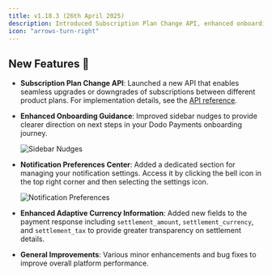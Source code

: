 ```yaml
---
title: v1.18.3 (26th April 2025)
description: Introduced Subscription Plan Change API, enhanced onboarding guidance, notification preferences center, and improved adaptive currency information.
icon: "arrows-turn-right"
---
```


## New Features 🚀

- **Subscription Plan Change API**: Launched a new API that enables seamless upgrades or downgrades of subscriptions between different product plans. For implementation details, see the [API reference](/api-reference/subscriptions/change-plan).

- **Enhanced Onboarding Guidance**: Improved sidebar nudges to provide clearer direction on next steps in your Dodo Payments onboarding journey.

  <Frame>
    <img alt="Sidebar Nudges" src="/images/changelog/sidebar-nudges.png" />
  </Frame>

- **Notification Preferences Center**: Added a dedicated section for managing your notification settings. Access it by clicking the bell icon in the top right corner and then selecting the settings icon.

  <Frame>
    <img alt="Notification Preferences" src="/images/changelog/notif-pref.png" />
  </Frame>

- **Enhanced Adaptive Currency Information**: Added new fields to the payment response including `settlement_amount`, `settlement_currency`, and `settlement_tax` to provide greater transparency on settlement details.

- **General Improvements**: Various minor enhancements and bug fixes to improve overall platform performance.
